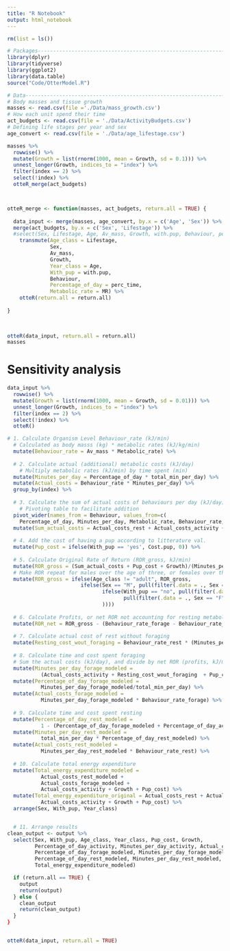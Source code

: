 ```yaml
---
title: "R Notebook"
output: html_notebook
---
```


```r
rm(list = ls())

# Packages--------------------------------------------------------------
library(dplyr)
library(tidyverse)
library(ggplot2)
library(data.table)
source("Code/OtterModel.R")
```

```r
# Data------------------------------------------------------------------
# Body masses and tissue growth
masses <- read.csv(file ='./Data/mass_growth.csv')
# How each unit spend their time
act_budgets <- read.csv(file = './Data/ActivityBudgets.csv')
# Defining life stages per year and sex
age_convert <- read.csv(file = './Data/age_lifestage.csv')

masses %>% 
  rowwise() %>% 
  mutate(Growth = list(rnorm(1000, mean = Growth, sd = 0.1))) %>% 
  unnest_longer(Growth, indices_to = "index") %>% 
  filter(index == 2) %>%
  select(!index) %>% 
  otteR_merge(act_budgets)



otteR_merge <- function(masses, act_budgets, return.all = TRUE) {
  
  data_input <- merge(masses, age_convert, by.x = c('Age', 'Sex')) %>% 
  merge(act_budgets, by.x = c('Sex', 'Lifestage')) %>% 
  #select(Sex, Lifestage, Age, Av_mass, Growth, with.pup, Behaviour, perc_time, perc_time, perc_time) %>% 
    transmute(Age_class = Lifestage,
              Sex,
              Av_mass,
              Growth,
              Year_class = Age,
              With_pup = with.pup,
              Behaviour,
              Percentage_of_day = perc_time,
              Metabolic_rate = MR) %>% 
    otteR(return.all = return.all)
  
}

    
    
otteR(data_input, return.all = return.all)
masses
```

# Sensitivity analysis

```r
data_input %>%
  rowwise() %>% 
  mutate(Growth = list(rnorm(1000, mean = Growth, sd = 0.01))) %>% 
  unnest_longer(Growth, indices_to = "index") %>% 
  filter(index == 2) %>%
  select(!index) %>% 
  otteR()
```

```r
# 1. Calculate Organism Level Behaviour_rate (kJ/min)
  # Calculated as body masss (kg) * metabolic rates (kJ/kg/min)
  mutate(Behaviour_rate = Av_mass * Metabolic_rate) %>%
  
  # 2. Calculate actual (additional) metabolic costs (kJ/day)
    # Multiply metabolic rates (kJ/min) by time spent (min)
  mutate(Minutes_per_day = Percentage_of_day * total_min_per_day) %>% 
  mutate(Actual_costs = Behaviour_rate * Minutes_per_day) %>% 
  group_by(index) %>% 
    
  # 3. Calculate the sum of actual costs of behaviours per day (kJ/day)
    # Pivoting table to facilitate addition
  pivot_wider(names_from = Behaviour, values_from=c(
    Percentage_of_day, Minutes_per_day, Metabolic_rate, Behaviour_rate, Actual_costs)) 
  mutate(Sum_actual_costs = Actual_costs_rest + Actual_costs_activity + Actual_costs_forage) %>% 
  
  # 4. Add the cost of having a pup according to litterature val.
  mutate(Pup_cost = ifelse(With_pup == 'yes', Cost.pup, 0)) %>% 
    
  # 5. Calculate Original Rate of Return (ROR_gross, kJ/min)
  mutate(ROR_gross = (Sum_actual_costs + Pup_cost + Growth)/(Minutes_per_day_forage)) 
  # Make ROR repeat for males over the age of three, or females over the age of 2
  mutate(ROR_gross = ifelse(Age_class != "adult", ROR_gross,
                        ifelse(Sex == "M", pull(filter(.data = ., Sex == "M", Year_class == 3), ROR_gross),
                               ifelse(With_pup == "no", pull(filter(.data = ., Sex == "F", With_pup=="no", Year_class == 2), ROR_gross),
                                      pull(filter(.data = ., Sex == "F", With_pup=="yes", Year_class == 2), ROR_gross)
                               ))))
    
  # 6. Calculate Profits, or net ROR not accounting for resting metabolism (kJ/min)
  mutate(ROR_net = ROR_gross - (Behaviour_rate_forage - Behaviour_rate_rest)) %>%
  
  # 7. Calculate actual cost of rest without foraging
  mutate(Resting_cost_wout_foraging = Behaviour_rate_rest * (Minutes_per_day_rest + Minutes_per_day_forage)) %>%
  
  # 8. Calculate time and cost spent foraging
  # Sum the actual costs (kJ/day), and divide by net ROR (profits, kJ/min)
  mutate(Minutes_per_day_forage_modeled =
           (Actual_costs_activity + Resting_cost_wout_foraging  + Pup_cost + Growth)/ ROR_net) %>% 
  mutate(Percentage_of_day_forage_modeled =
           Minutes_per_day_forage_modeled/total_min_per_day) %>%
  mutate(Actual_costs_forage_modeled =
           Minutes_per_day_forage_modeled * Behaviour_rate_forage) %>%
  
  # 9. Calculate time and cost spent resting
  mutate(Percentage_of_day_rest_modeled =
           1 - (Percentage_of_day_forage_modeled + Percentage_of_day_activity)) %>%
  mutate(Minutes_per_day_rest_modeled =
           total_min_per_day * Percentage_of_day_rest_modeled) %>%
  mutate(Actual_costs_rest_modeled =
           Minutes_per_day_rest_modeled * Behaviour_rate_rest) %>% 
  
  # 10. Calculate total energy expenditure
  mutate(Total_energy_expenditure_modeled =
           Actual_costs_rest_modeled +
           Actual_costs_forage_modeled +
           Actual_costs_activity + Growth + Pup_cost) %>% 
  mutate(Total_energy_expenditure_original = Actual_costs_rest + Actual_costs_forage +
           Actual_costs_activity + Growth + Pup_cost) %>% 
  arrange(Sex, With_pup, Year_class)


  # 11. Arrange results
clean_output <- output %>% 
  select(Sex, With_pup, Age_class, Year_class, Pup_cost, Growth,
         Percentage_of_day_activity, Minutes_per_day_activity, Actual_costs_activity,
         Percentage_of_day_forage_modeled, Minutes_per_day_forage_modeled, Actual_costs_forage_modeled,
         Percentage_of_day_rest_modeled, Minutes_per_day_rest_modeled, Actual_costs_rest_modeled,
         Total_energy_expenditure_modeled)

  if (return.all == TRUE) {
    output
    return(output)
  } else {
    clean_output
    return(clean_output)
  }
}


otteR(data_input, return.all = TRUE)
```

```r

```
